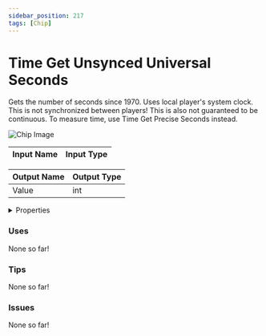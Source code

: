 ```yaml
---
sidebar_position: 217
tags: [Chip]
---
```


# Time Get Unsynced Universal Seconds

Gets the number of seconds since 1970. Uses local player's system clock. This is not synchronized between players! This is also not guaranteed to be continuous. To measure time, use Time Get Precise Seconds instead.



![Chip Image](/svg/d46f6fdc-480c-41e6-9a27-87fadb0ab0fc.svg)

| Input Name | Input Type |
|-----------|-----------|

| Output Name | Output Type |
|-----------|-----------|
| Value | int |


<details>
  <summary>Properties</summary>
  <div>
    <div>
    <table>
      <thead>
        <tr>
          <th>Is beta required?</th>
          <th>❌</th>
        </tr>
        <tr>
          <th>Is this chip a trolling risk?</th>
          <th>❌</th>
        </tr>
        <tr>
          <th>Chip UUPD</th>
          <th>._uuid</th>
        </tr>
      </thead>
    </table>
    </div>
  </div>
</details>

### Uses

None so far!

### Tips

None so far!

### Issues

None so far!
